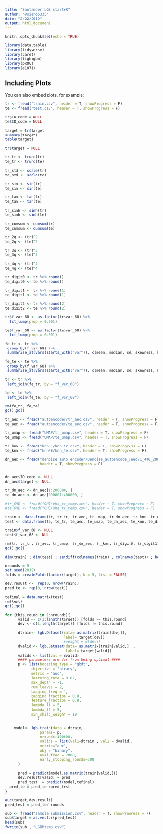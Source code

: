 ```yaml
---
title: "Santander LGB starteR"
author: '@siero5335'
date: "2/22/2019"
output: html_document
---
```


```r
knitr::opts_chunk$set(echo = TRUE)
```

```r
library(data.table)
library(tidyverse)
library(caret)
library(lightgbm)
library(pROC)
library(e1071)
```

## Including Plots

You can also embed plots, for example:

```r
tr <- fread("train.csv", header = T, showProgress = F)
te <- fread("test.csv", header = T, showProgress = F)
```


```r
tr$ID_code = NULL
te$ID_code = NULL

target = tr$target
summary(target)
table(target)

tr$target = NULL
```

```r
tr_tr <- trunc(tr)
te_tr <- trunc(te)

tr_std <- scale(tr)
te_std <- scale(te)

tr_sin <- sin(tr)
te_sin <- sin(te)

tr_tan <- tan(tr)
te_tan <- tan(te)

tr_sinh <- sinh(tr)
te_sinh <- sinh(te)

tr_cumsum <- cumsum(tr)
te_cumsum <- cumsum(te)

tr_2q <- (tr)^2
te_2q <- (te)^2

tr_3q <- (tr)^3
te_3q <- (te)^3

tr_4q <- (tr)^4
te_4q <- (te)^4

tr_digit0 <- tr %>% round()
te_digit0 <- te %>% round()

tr_digit1 <- tr %>% round(1)
te_digit1 <- te %>% round(1)

tr_digit2 <- tr %>% round(2)
te_digit2 <- te %>% round(2)
```


```r
tr$f_var_68 <- as.factor(tr$var_68) %>%
  fct_lump(prop = 0.001)

te$f_var_68 <- as.factor(te$var_68) %>%
  fct_lump(prop = 0.001)
```

```r
fe_tr <- tr %>%
 group_by(f_var_68) %>%
 summarise_at(vars(starts_with("var")), c(mean, median, sd, skewness, kurtosis, sum, max, min))

fe_te <- te %>%
 group_by(f_var_68) %>%
 summarise_at(vars(starts_with("var")), c(mean, median, sd, skewness, kurtosis, sum, max, min))
```


```r
tr <- tr %>%
 left_join(fe_tr, by = "f_var_68")

te <- te %>%
 left_join(fe_te, by = "f_var_68")

rm(fe_tr, fe_te)
gc();gc()
```

```r
tr_aec <- fread("autoencoder/tr_aec.csv", header = T, showProgress = F)
te_aec <- fread("autoencoder/te_aec.csv", header = T, showProgress = F)

tr_umap <- fread("UMAP/tr_umap.csv", header = T, showProgress = F)
te_umap <- fread("UMAP/te_umap.csv", header = T, showProgress = F)

tr_knn <- fread("knnFE/knn_tr.csv", header = T, showProgress = F)
te_knn <- fread("knnFE/knn_te.csv", header = T, showProgress = F)

dn_aec <- fread("denoise auto encoder/Denoise_autoencode_seed71_400_200_512_500.csv",
                header = T, showProgress = F)


dn_aec$ID_code <- NULL
dn_aec$target <- NULL

tr_dn_aec <- dn_aec[1:200000, ]
te_dn_aec <- dn_aec[200001:400000, ]

#tr_OHE <- fread("OHE/ohe_tr_temp.csv", header = T, showProgress = F)
#te_OHE <- fread("OHE/ohe_te_temp.csv", header = T, showProgress = F)

train <- data.frame(tr, tr_tr, tr_aec, tr_umap, tr_dn_aec, tr_knn, tr_digit0, tr_digit1, tr_digit2, tr_2q, tr_3q, tr_4q, tr_std, tr_cumsum, tr_sin, tr_tan, tr_sinh)
test <- data.frame(te, te_tr, te_aec, te_umap, te_dn_aec, te_knn, te_digit0, te_digit1, te_digit2, te_2q, te_3q, te_4q, te_std, te_cumsum, te_sin, te_tan, te_sinh)

train$f_var_68 <- NULL
test$f_var_68 <- NULL

rm(tr, tr_tr, tr_aec, tr_umap, tr_dn_aec, tr_knn, tr_digit0, tr_digit1, tr_digit2, tr_2q, tr_3q, tr_4q, tr_std, tr_cumsum, tr_sin, tr_tan, tr_sinh, te, te_tr, te_aec, te_umap, te_dn_aec, te_knn, te_digit0, te_digit1, te_digit2, te_2q, te_3q, te_4q, te_std, te_cumsum, te_sin, te_tan, te_sinh)
gc();gc()
```

```r
dim(train) ; dim(test) ; setdiff(colnames(train) , colnames(test)) ; head(train) ; head(test)
```

```r
nrounds = 5
set.seed(2019)
folds = createFolds(factor(target), k = 5, list = FALSE)
```

```r
dev.result <-  rep(0, nrow(train)) 
pred_te <- rep(0, nrow(test))

tefinal = data.matrix(test)
rm(test)
gc();gc()
```

```r
for (this.round in 1:nrounds){      
      valid <- c(1:length(target)) [folds == this.round]
      dev <- c(1:length(target)) [folds != this.round]

      dtrain<- lgb.Dataset(data= as.matrix(train[dev,]), 
                           label= target[dev])
                           #weight = w[dev])
      dvalid <- lgb.Dataset(data= as.matrix(train[valid,]) , 
                            label= target[valid])
      valids <- list(val = dvalid)
      #### parameters are far from being optimal ####  
      p <- list(boosting_type = "gbdt", 
            objective = "binary",
            metric = "auc",  
            learning_rate = 0.02, 
            max_depth = -1, 
            num_leaves = 2,
            bagging_freq = 1,
            bagging_fraction = 0.8,
            feature_fraction = 0.8,
            lambda_l1 = 5, 
            lambda_l2 = 5,
            min_child_weight = 19
               )
    
    model<- lgb.train(data = dtrain,
                params= p, 
                nrounds=100000,
                valids = list(val1=dtrain , val2 = dvalid),
                metric="auc",
                obj = "binary",
                eval_freq = 2000,
                early_stopping_rounds=500
      )
    
      pred = predict(model,as.matrix(train[valid,]))
      dev.result[valid] = pred  
      pred_test  = predict(model,tefinal)
  pred_te = pred_te +pred_test
}
```

```r
auc(target,dev.result)
pred_test = pred_te/nrounds
```

```r
sub <- fread("sample_submission.csv", header = T, showProgress = F)
sub$target = as.vector(pred_test)
head(sub)
fwrite(sub , "LGBMtemp.csv")
```  

